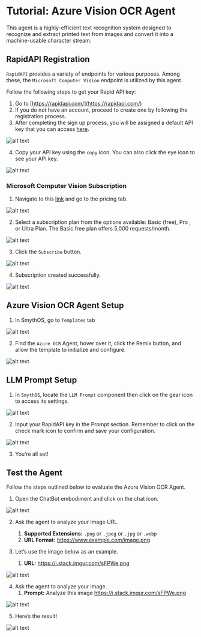 # Tutorial: Azure Vision OCR Agent

This agent is a highly-efficient text recognition system designed to recognize and extract printed text from images and convert it into a machine-usable character stream. 

<YouTube videoId="H_7Ipun6nLI" title="SmythOS -  Azure Vision OCR Agent" />

## RapidAPI Registration

`RapidAPI` provides a variety of endpoints for various purposes. Among these, the `Microsoft Computer Vision` endpoint is utilized by this agent.

Follow the following steps to get your Rapid API key:

1. Go to [https://rapidapi.com/](https://rapidapi.com/)
2. If you do not have an account, proceed to create one by following the registration process.
3. After completing the sign up process, you will be assigned a default API key that you can access [here](https://rapidapi.com/developer/apps).

<Image src="/img/azure_vision/Image 1.png" alt="alt text" />

4. Copy your API key using the `copy` icon. You can also click the eye icon to see your API key.

<Image src="/img/azure_vision/Image 2.png" alt="alt text" />

### Microsoft Computer Vision Subscription

1. Navigate to this [link](https://rapidapi.com/microsoft-azure-org-microsoft-cognitive-services/api/microsoft-computer-vision3) and go to the pricing tab.

<Image src="/img/azure_vision/Image 3.png" alt="alt text" />

2. Select a subscription plan from the options available: Basic (free), Pro , or Ultra Plan. The Basic free plan offers 5,000 requests/month.

<Image src="/img/azure_vision/Image 4.png" alt="alt text" />

3. Click the `Subscribe` button.

<Image src="/img/azure_vision/Image 5.png" alt="alt text" />
   
4. Subscription created successfully.

<Image src="/img/azure_vision/Image 6.png" alt="alt text" />

## Azure Vision OCR Agent Setup

1. In SmythOS, go to `Templates` tab

<Image src="/img/azure_vision/Image 7.png" alt="alt text" />

2. Find the `Azure OCR` Agent, hover over it, click the Remix button, and allow the template to initialize and configure.

<Image src="/img/azure_vision/Image 8.png" alt="alt text" />

## LLM Prompt Setup

1. In `SmythOS`, locate the `LLM Prompt` component then click on the gear icon to access its settings.

<Image src="/img/azure_vision/Image 9.png" alt="alt text" />

2. Input your RapidAPI key in the Prompt section. Remember to click on the check mark icon to confirm and save your configuration.

<Image src="/img/azure_vision/Image 10.png" alt="alt text" />

3. You’re all set!

## Test the Agent

Follow the steps outlined below to evaluate the Azure Vision OCR Agent.

1. Open the ChatBot embodiment and click on the chat icon.

<Image src="/img/azure_vision/Image 11.png" alt="alt text" />

2. Ask the agent to analyze your image URL.
   1. **Supported Extensions:** `.png` or `.jpeg` or `.jpg` or `.webp`
   2. **URL Format:** https://www.example.com/image.png

3. Let’s use the image below as an example.
   1. **URL:** https://i.stack.imgur.com/sFPWe.png

<Image src="/img/azure_vision/Image 12.png" alt="alt text" />

4. Ask the agent to analyze your image.
   1. **Prompt:** Analyze this image https://i.stack.imgur.com/sFPWe.png

<Image src="/img/azure_vision/Image 13.png" alt="alt text" />

5. Here’s the result!

<Image src="/img/azure_vision/Image 14.png" alt="alt text" />
